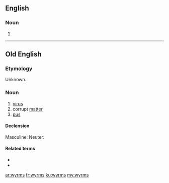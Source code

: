 ==English==

===Noun===
{{head|en|noun plural form}}

# {{plural of|wyrm|lang=en}}

----

==Old English==

===Etymology===
Unknown.

===Noun===
{{ang-noun|mn}}

# [[virus]]
# corrupt [[matter]]
# [[pus]]

====Declension====
Masculine:
{{ang-decl-noun-a-m|wyrms}}
Neuter:
{{ang-decl-noun-a-n|wyrms}}

====Related terms====
* {{l|ang|ġewyrms}}
* {{l|ang|wyrmsan}}

[[ar:wyrms]]
[[fr:wyrms]]
[[ku:wyrms]]
[[my:wyrms]]